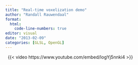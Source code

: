 ```yaml
---
title: "Real-time voxelization demo"
author: "Randall Rauwendaal"
format: 
  html:
    code-line-numbers: true
editor: visual
date: "2013-02-09"
categories: [GLSL, OpenGL]
---
```

 
{{< video https://www.youtube.com/embed/logYj5nnki4 >}}